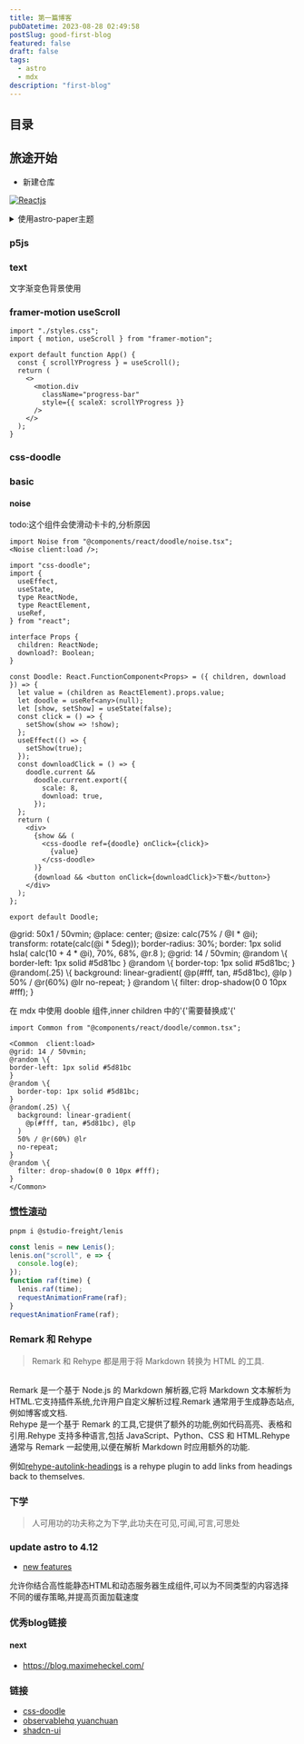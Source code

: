 ```yaml
---
title: 第一篇博客
pubDatetime: 2023-08-28 02:49:58
postSlug: good-first-blog
featured: false
draft: false
tags:
  - astro
  - mdx
description: "first-blog"
---
```


## 目录

## 旅途开始

- 新建仓库

[![Reactjs](https://github-readme-stats.vercel.app/api/pin/?username=ajn404&repo=notes_astro3&show_owner=true)](https://github.com/ajn404/notes_astro3)

<details>
<summary>使用astro-paper主题</summary>

```shell
# npm 6.x
npm create astro@latest --template satnaing/astro-paper
# npm 7+, extra double-dash is needed:
npm create astro@latest -- --template satnaing/astro-paper
# yarn
yarn create astro --template satnaing/astro-paper
```

</details>

### p5js


<Basic client:load></Basic>

### text


<Text client:load>文字渐变色背景使用</Text>

### framer-motion useScroll

```tsx
import "./styles.css";
import { motion, useScroll } from "framer-motion";

export default function App() {
  const { scrollYProgress } = useScroll();
  return (
    <>
      <motion.div
        className="progress-bar"
        style={{ scaleX: scrollYProgress }}
      />
    </>
  );
}
```

### css-doodle

### basic


<Doodle client:only="react" />

#### noise

todo:这个组件会使滑动卡卡的,分析原因

```tsx
import Noise from "@components/react/doodle/noise.tsx";
<Noise client:load />;
```

```tsx
import "css-doodle";
import {
  useEffect,
  useState,
  type ReactNode,
  type ReactElement,
  useRef,
} from "react";

interface Props {
  children: ReactNode;
  download?: Boolean;
}

const Doodle: React.FunctionComponent<Props> = ({ children, download }) => {
  let value = (children as ReactElement).props.value;
  let doodle = useRef<any>(null);
  let [show, setShow] = useState(false);
  const click = () => {
    setShow(show => !show);
  };
  useEffect(() => {
    setShow(true);
  });
  const downloadClick = () => {
    doodle.current &&
      doodle.current.export({
        scale: 8,
        download: true,
      });
  };
  return (
    <div>
      {show && (
        <css-doodle ref={doodle} onClick={click}>
          {value}
        </css-doodle>
      )}
      {download && <button onClick={downloadClick}>下载</button>}
    </div>
  );
};

export default Doodle;
```


<Common client:load>
  @grid: 50x1 / 50vmin; @place: center; @size: calc(75% / @I * @i); transform:
  rotate(calc(@i * 5deg)); border-radius: 30%; border: 1px solid hsla( calc(10 +
  4 * @i), 70%, 68%, @r.8 );
</Common>

<Common  client:load download={true}>
@grid: 14 / 50vmin;
@random \{
border-left: 1px solid #5d81bc
}
@random \{
  border-top: 1px solid #5d81bc;
}
@random(.25) \{
  background: linear-gradient(
    @p(#fff, tan, #5d81bc), @lp
  )
  50% / @r(60%) @lr
  no-repeat;
}
@random \{
  filter: drop-shadow(0 0 10px #fff);
}
</Common>

在 mdx 中使用 dooble 组件,inner children 中的'\{'需要替换成'\{'

```mdx
import Common from "@components/react/doodle/common.tsx";

<Common  client:load>
@grid: 14 / 50vmin;
@random \{
border-left: 1px solid #5d81bc
}
@random \{
  border-top: 1px solid #5d81bc;
}
@random(.25) \{
  background: linear-gradient(
    @p(#fff, tan, #5d81bc), @lp
  )
  50% / @r(60%) @lr
  no-repeat;
}
@random \{
  filter: drop-shadow(0 0 10px #fff);
}
</Common>
```

### [惯性滚动](https://www.npmjs.com/package/@studio-freight/lenis)

```shell
pnpm i @studio-freight/lenis
```

```ts
const lenis = new Lenis();
lenis.on("scroll", e => {
  console.log(e);
});
function raf(time) {
  lenis.raf(time);
  requestAnimationFrame(raf);
}
requestAnimationFrame(raf);
```

### Remark 和 Rehype

> Remark 和 Rehype 都是用于将 Markdown 转换为 HTML 的工具.

<br />
Remark 是一个基于 Node.js 的 Markdown 解析器,它将 Markdown 文本解析为
HTML.它支持插件系统,允许用户自定义解析过程.Remark
通常用于生成静态站点,例如博客或文档.
<br />
Rehype 是一个基于 Remark
的工具,它提供了额外的功能,例如代码高亮、表格和引用.Rehype 支持多种语言,包括
JavaScript、Python、CSS 和 HTML.Rehype 通常与 Remark 一起使用,以便在解析
Markdown 时应用额外的功能.

例如[rehype-autolink-headings](https://github.com/rehypejs/rehype-autolink-headings) is a rehype plugin to add links from headings back to themselves.

### 下学

> 人可用功的功夫称之为下学,此功夫在可见,可闻,可言,可思处

### update astro to 4.12

- [new features](https://astro.build/blog/astro-4120/)

允许你结合高性能静态HTML和动态服务器生成组件,可以为不同类型的内容选择不同的缓存策略,并提高页面加载速度

### 优秀blog链接

#### next

- https://blog.maximeheckel.com/

### 链接

- [css-doodle](https://css-doodle.com/)
- [observablehq yuanchuan](https://observablehq.com/@yuanchuan)
- [shadcn-ui](https://github.com/shadcn-ui/ui)
